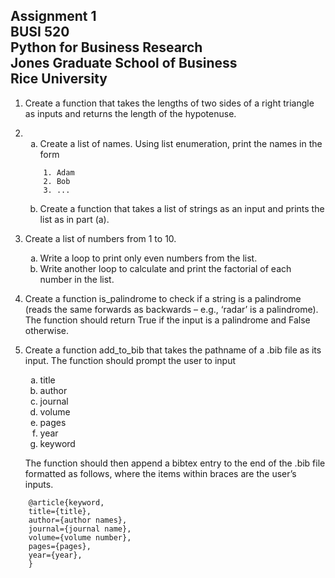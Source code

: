 ## Assignment 1<br>BUSI 520<br>Python for Business Research<br>Jones Graduate School of Business<br>Rice University<br>

1. Create a function that takes the lengths of two sides of a right triangle as inputs and returns the length of the hypotenuse.
2.  
    a. Create a list of names.  Using list enumeration, print the names in the form
    ```verbatim
        1. Adam
        2. Bob
        3. ...
    ```
    b.  Create a function that takes a list of strings as an input and prints the list as in part (a).
3. Create a list of numbers from 1 to 10.
    a. Write a loop to print only even numbers from the list.
    b. Write another loop to calculate and print the factorial of each number in the list.
4. Create a function is_palindrome to check if a string is a palindrome (reads the same forwards as backwards -- e.g., 'radar' is a palindrome).  The function should return True if the input is a palindrome and False otherwise.
5. Create a function add_to_bib that takes the pathname of a .bib file as its input.  The function should prompt the user to input

    a. title
    b. author
    c. journal
    d. volume
    e. pages
    f. year
    g. keyword

    The function should then append a bibtex entry to the end of the .bib file formatted as follows, where the items within braces are the user's inputs.
  
```verbatim
    @article{keyword,
    title={title},
    author={author names},
    journal={journal name},
    volume={volume number},
    pages={pages},
    year={year},
    }
```
